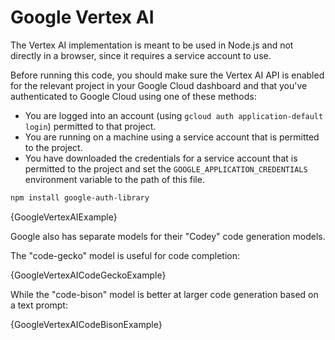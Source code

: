 # Google Vertex AI

The Vertex AI implementation is meant to be used in Node.js and not
directly in a browser, since it requires a service account to use.

Before running this code, you should make sure the Vertex AI API is
enabled for the relevant project in your Google Cloud dashboard and that you've authenticated to
Google Cloud using one of these methods:

- You are logged into an account (using `gcloud auth application-default login`)
  permitted to that project.
- You are running on a machine using a service account that is permitted
  to the project.
- You have downloaded the credentials for a service account that is permitted
  to the project and set the `GOOGLE_APPLICATION_CREDENTIALS` environment
  variable to the path of this file.

```bash npm2yarn
npm install google-auth-library
```


<CodeBlock language="typescript">{GoogleVertexAIExample}</CodeBlock>

Google also has separate models for their "Codey" code generation models.

The "code-gecko" model is useful for code completion:


<CodeBlock language="typescript">{GoogleVertexAICodeGeckoExample}</CodeBlock>

While the "code-bison" model is better at larger code generation based on
a text prompt:


<CodeBlock language="typescript">{GoogleVertexAICodeBisonExample}</CodeBlock>